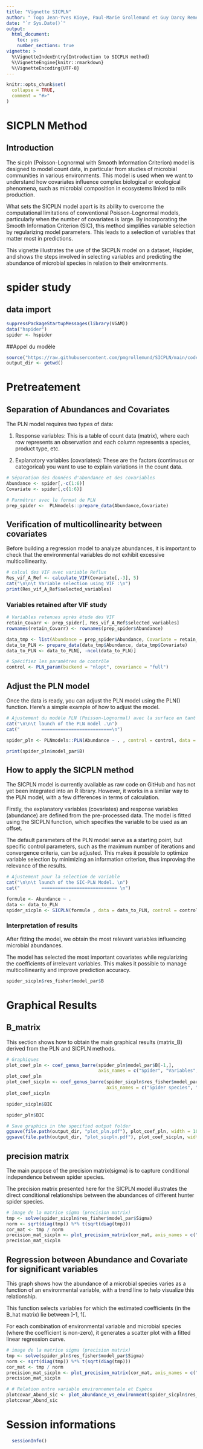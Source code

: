 ```yaml
---
title: "Vignette SICPLN"
author: " Togo Jean-Yves Kioye, Paul-Marie Grollemund et Guy Darcy Remesha"
date: "`r Sys.Date()`"
output:
  html_document:
    toc: yes
    number_sections: true
vignette: >
  %\VignetteIndexEntry{Introduction to SICPLN method}
  %\VignetteEngine{knitr::rmarkdown}
  %\VignetteEncoding{UTF-8}
---
```


```r
knitr::opts_chunk$set(
  collapse = TRUE,
  comment = "#>"
)
```

#  SICPLN Method
## Introduction
The sicpln (Poisson-Lognormal with Smooth Information Criterion) model is designed to model count data, in particular from studies of microbial communities in various environments. This model is used when we want to understand how covariates influence complex biological or ecological phenomena, such as microbial composition in ecosystems linked to milk production.

What sets the SICPLN model apart is its ability to overcome the computational limitations of conventional Poisson-Lognormal models, particularly when the number of covariates is large. By incorporating the Smooth Information Criterion (SIC), this method simplifies variable selection by regularizing model parameters. This leads to a selection of variables that matter most in predictions.

This vignette illustrates the use of the SICPLN model on a dataset, Hspider, and shows the steps involved in selecting variables and predicting the abundance of microbial species in relation to their environments.

# spider study
## data import
```r

suppressPackageStartupMessages(library(VGAM))
data("hspider")
spider <- hspider

```

##Appel du modèle 
```r
source("https://raw.githubusercontent.com/pmgrollemund/SICPLN/main/code/SICPLN_Pack.R")
output_dir <- getwd()
```


# Pretreatement 
## Separation of Abundances and Covariates
The PLN model requires two types of data:

1. Response variables: This is a table of count data (matrix), where each row represents an observation and each column represents
a species, product type, etc.

2. Explanatory variables (covariates): These are the factors (continuous or categorical) you want to use to explain variations in the count data.
    
```r

# Séparation des données d'abondance et des covariables
Abundance <- spider[,-c(1:6)]
Covariate <- spider[,c(1:6)]

# Parmétrer avec le format de PLN
prep_spider <-  PLNmodels::prepare_data(Abundance,Covariate)

```

## Verification of multicollinearity between covariates
Before building a regression model to analyze abundances, it is important to check that the environmental variables do not exhibit excessive multicollinearity.
```r
# calcul des VIF avec variable Reflux
Res_vif_A_Ref <- calculate_VIF(Covariate[,-3], 5)
cat("\n\n\t Variable selection using VIF :\n")
print(Res_vif_A_Ref$selected_variables)
```

### Variables retained after VIF study
```r

# Variables retenues après étude des VIF
retain_Covarr <- prep_spider[, Res_vif_A_Ref$selected_variables]
rownames(retain_Covarr) <- rownames(prep_spider$Abundance)
```


```r
data_tmp <- list(Abundance = prep_spider$Abundance, Covariate = retain_Covarr)
data_to_PLN <- prepare_data(data_tmp$Abundance, data_tmp$Covariate)
data_to_PLN <- data_to_PLN[, -ncol(data_to_PLN)]

# Spécifiez les paramètres de contrôle
control <- PLN_param(backend = "nlopt", covariance = "full")
```



## Adjust the PLN model
Once the data is ready, you can adjust the PLN model using the PLN() function. Here's a simple example of how to adjust the model.
```r
# Ajustement du modèle PLN (Poisson-Lognormal) avec la surface en tant qu'offset
cat("\n\n\t launch of the PLN model .\n")
cat("        ==========================\n")

spider_pln <- PLNmodels::PLN(Abundance ~ . , control = control, data = data_to_PLN) 
```




```r
print(spider_pln$model_par$B)
```

## How to apply the SICPLN method

The SICPLN model is currently available as raw code on GitHub and has not yet been integrated into an R library. However, it works in a similar way to the PLN model, with a few differences in terms of calculation. 

Firstly, the explanatory variables (covariates) and response variables (abundance) are defined from the pre-processed data. The model is fitted using the SICPLN function, which specifies the variable to be used as an offset. 

The default parameters of the PLN model serve as a starting point, but specific control parameters, such as the maximum number of iterations and convergence criteria, can be adjusted. This makes it possible to optimize variable selection by minimizing an information criterion, thus improving the relevance of the results.
```r
# Ajustement pour la selection de variable
cat("\n\n\t launch of the SIC-PLN Model. \n")
cat("        ============================ \n")

formule <- Abundance ~ .
data <- data_to_PLN
spider_sicpln <- SICPLN(formule , data = data_to_PLN, control = control)

```


###  Interpretation of results
After fitting the model, we obtain the most relevant variables influencing microbial abundances.

The model has selected the most important covariates while regularizing the coefficients of irrelevant variables. This makes it possible to manage multicollinearity and improve prediction accuracy.
```r
spider_sicpln$res_fisher$model_par$B
```

# Graphical Results
## B_matrix 
This section shows how to obtain the main graphical results (matrix_B) derived from the PLN and SICPLN methods.

```r
# Graphiques
plot_coef_pln <- coef_genus_barre(spider_pln$model_par$B[-1,], 
                                  axis_names = c("Spider", "Variables", "Coefficients value", "PLN"), data)
plot_coef_pln
plot_coef_sicpln <- coef_genus_barre(spider_sicpln$res_fisher$model_par$B[-1,],
                                     axis_names = c("Spider species", "Variables", "Coefficients value", "SICPLN"), data)
plot_coef_sicpln

```


```r
spider_sicpln$BIC

spider_pln$BIC
```





```r
# Save graphics in the specified output folder
ggsave(file.path(output_dir, "plot_pln.pdf"), plot_coef_pln, width = 10, height = 6, units = "in")
ggsave(file.path(output_dir, "plot_sicpln.pdf"), plot_coef_sicpln, width = 10, height = 6, units = "in")
```


## precision matrix
The main purpose of the precision matrix(sigma) is to capture conditional independence between spider species.

The precision matrix presented here for the SICPLN model illustrates the direct conditional relationships between the abundances of different hunter spider species.

```r
# image de la matrice sigma (precision matrix)
tmp <- solve(spider_sicpln$res_fisher$model_par$Sigma)
norm <- sqrt(diag(tmp)) %*% t(sqrt(diag(tmp)))
cor_mat <- tmp / norm
precision_mat_sicpln <- plot_precision_matrix(cor_mat, axis_names = c("", "", "", "SICPLN_Spider precision matrix of Sigma"), limit = NULL)
precision_mat_sicpln
```

## Regression between Abundance and Covariate for significant variables
This graph shows how the abundance of a microbial species varies as a function of an environmental variable, with a trend line to help visualize this relationship.

This function selects variables for which the estimated coefficients (in the B_hat matrix) lie between ]-1, 1[.

For each combination of environmental variable and microbial species (where the coefficient is non-zero), it generates a scatter plot with a fitted linear regression curve.

```r
# image de la matrice sigma (precision matrix)
tmp <- solve(spider_pln$res_fisher$model_par$Sigma)
norm <- sqrt(diag(tmp)) %*% t(sqrt(diag(tmp)))
cor_mat <- tmp / norm
precision_mat_sicpln <- plot_precision_matrix(cor_mat, axis_names = c("", "", "", "PLN_Spider precision matrix of Sigma"), limit = NULL)
precision_mat_sicpln
```




```r
# # Relation entre variable environnementale et Espèce
plotcovar_Abund_sic <- plot_abundance_vs_environment(spider_sicpln$res_fisher$model_par$B, data)
plotcovar_Abund_sic
```

# Session informations
```r
  sessionInfo()
```

